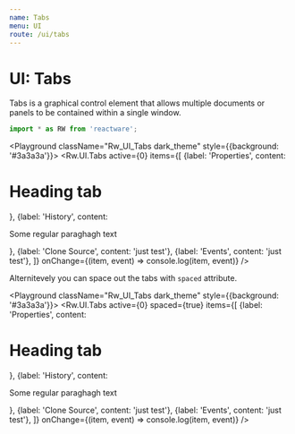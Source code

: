 ```yaml
---
name: Tabs
menu: UI
route: /ui/tabs
---
```



# UI: Tabs

Tabs is a graphical control element that allows multiple documents or panels to be contained within a single window.

```jsx
import * as RW from 'reactware';
```

<Playground className="Rw_UI_Tabs dark_theme" style={{background: '#3a3a3a'}}>
  <Rw.UI.Tabs
    active={0}
    items={[
      {label: 'Properties', content: <h1>Heading tab</h1>}, 
      {label: 'History', content: <p>Some regular paraghagh text</p>},
      {label: 'Clone Source', content: 'just test'},
      {label: 'Events', content: 'just test'},
    ]}
    onChange={(item, event) => console.log(item, event)}
  />
</Playground>

Alternitevely you can space out the tabs with `spaced` attribute.

<Playground className="Rw_UI_Tabs dark_theme" style={{background: '#3a3a3a'}}>
  <Rw.UI.Tabs
    active={0}
    spaced={true}
    items={[
      {label: 'Properties', content: <h1>Heading tab</h1>}, 
      {label: 'History', content: <p>Some regular paraghagh text</p>},
      {label: 'Clone Source', content: 'just test'},
      {label: 'Events', content: 'just test'},
    ]}
    onChange={(item, event) => console.log(item, event)}
  />
</Playground>

<PropsTable of={Rw.UI.Tabs} />



